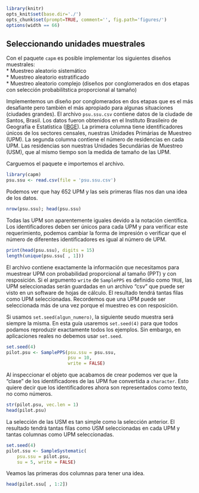 ```r
library(knitr)
opts_knit$set(base.dir='./')
opts_chunk$set(prompt=TRUE, comment='', fig.path='figures/')
options(width == 66)
```

## Seleccionando unidades muestrales

Con el paquete `capm` es posible implementar los siguientes diseños muestrales:  
* Muestreo aleatorio sistemático  
* Muestreo aleatorio estratificado  
* Muestreo aleatorio complejo  (diseños por conglomerados en dos etapas con selección probabilítstica proporcional al tamaño)

Implementemos un diseño por conglomerados en dos etapas que es el más desafiante pero también el más apropiado para algunas situaciones (ciudades grandes). El archivo `psu.ssu.csv` contiene datos de la ciudade de Santos, Brasil. Los datos fueron obtenidos en el Instituto Brasileiro de Geografia e Estatística ([IBGE](http://ibge.gov.br)). La primera columna tiene identificadores únicos de los sectores censales, nuestras Unidades Primárias de Muestreo (UPM). La segunda columna contiene el número de residencias en cada UPM. Las residencias son nuestras Unidades Secundárias de Muestreo (USM), que al mismo tiempo son la medida de tamaño de las UPM.


Carguemos el paquete e importemos el archivo.

```r
library(capm)
psu.ssu <- read.csv(file = 'psu.ssu.csv')
```

Podemos ver que hay 652 UPM y las seis primeras filas nos dan una idea de los datos.

```r
nrow(psu.ssu); head(psu.ssu)
```

Todas las UPM son aparentemente iguales devido a la notación científica. Los identificadores deben ser únicos para cada UPM y para verificar este requerimiento, podemos cambiar la forma de impresión o verificar que el número de diferentes identificadores es igual al número de UPM.

```r
print(head(psu.ssu), digits = 15)
length(unique(psu.ssu[ , 1]))
```

El archivo contiene exactamente la información que necesitamos para muestrear UPM con probabilidad proporcional al tamaño (PPT) y con resposición. Si el argumento `write` de `SamplePPS` es definidio como `TRUE`, las UPM seleccionadas serán guardadas en un archivo "csv" que puede ser visto en un software de hojas de cálculo. El resultado tendrá tantas filas como UPM seleccionadas. Recordemos que una UPM puede ser seleccionada más de una vez porque el muestreo es con resposición.  

Si usamos `set.seed(algun_numero)`, la siguiente seudo muestra será siempre la misma. En esta guía usaremos `set.seed(4)` para que todos podamos reproduzir exactamente todos los ejemplos. Sin embargo, en aplicaciones reales no debemos usar `set.seed`.

```r
set.seed(4)
pilot.psu <- SamplePPS(psu.ssu = psu.ssu,
                       psu = 10,
                       write = FALSE)
```

Al inspeccionar el objeto que acabamos de crear podemos ver que la "clase" de los identificadores de las UPM fue convertida a `character`. Esto quiere decir que los identificadores ahora son representados como texto, no como números.

```r
str(pilot.psu, vec.len = 1)
head(pilot.psu)
```

La selección de las USM es tan simple como la selección anterior. El resultado tendrá tantas filas como USM seleccionadas en cada UPM y tantas columnas como UPM seleccionadas.

```r
set.seed(4)
pilot.ssu <- SampleSystematic(
    psu.ssu = pilot.psu,
    su = 5, write = FALSE)
```

Veamos las primeras dos columnas para tener una idea.

```r
head(pilot.ssu[ , 1:2])
```
